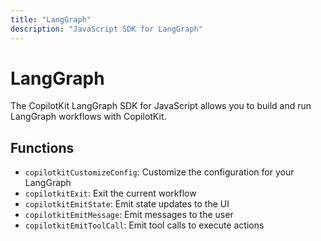 ```yaml
---
title: "LangGraph"
description: "JavaScript SDK for LangGraph"
---
```


# LangGraph 

The CopilotKit LangGraph SDK for JavaScript allows you to build and run LangGraph workflows with CopilotKit.

## Functions

- `copilotkitCustomizeConfig`: Customize the configuration for your LangGraph
- `copilotkitExit`: Exit the current workflow
- `copilotkitEmitState`: Emit state updates to the UI
- `copilotkitEmitMessage`: Emit messages to the user
- `copilotkitEmitToolCall`: Emit tool calls to execute actions
